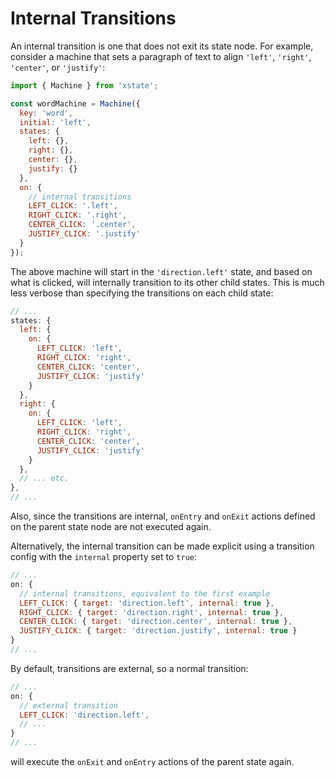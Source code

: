 
# Internal Transitions

<StateChart machine={wordMachine} />

An internal transition is one that does not exit its state node. For example, consider a machine that sets a paragraph of text to align `'left'`, `'right'`, `'center'`, or `'justify'`:

```js
import { Machine } from 'xstate';

const wordMachine = Machine({
  key: 'word',
  initial: 'left',
  states: {
    left: {},
    right: {},
    center: {},
    justify: {}
  },
  on: {
    // internal transitions
    LEFT_CLICK: '.left',
    RIGHT_CLICK: '.right',
    CENTER_CLICK: '.center',
    JUSTIFY_CLICK: '.justify'
  }
});
```

The above machine will start in the `'direction.left'` state, and based on what is clicked, will internally transition to its other child states. This is much less verbose than specifying the transitions on each child state:

```js
// ...
states: {
  left: {
    on: {
      LEFT_CLICK: 'left',
      RIGHT_CLICK: 'right',
      CENTER_CLICK: 'center',
      JUSTIFY_CLICK: 'justify'
    }
  },
  right: {
    on: {
      LEFT_CLICK: 'left',
      RIGHT_CLICK: 'right',
      CENTER_CLICK: 'center',
      JUSTIFY_CLICK: 'justify'
    }
  },
  // ... etc.
},
// ...
```

Also, since the transitions are internal, `onEntry` and `onExit` actions defined on the parent state node are not executed again.

Alternatively, the internal transition can be made explicit using a transition config with the `internal` property set to `true`:

```js
// ...
on: {
  // internal transitions, equivalent to the first example
  LEFT_CLICK: { target: 'direction.left', internal: true },
  RIGHT_CLICK: { target: 'direction.right', internal: true },
  CENTER_CLICK: { target: 'direction.center', internal: true },
  JUSTIFY_CLICK: { target: 'direction.justify', internal: true }
}
// ...
```

By default, transitions are external, so a normal transition:

```js
// ...
on: {
  // external transition
  LEFT_CLICK: 'direction.left',
  // ...
}
// ...
```

will execute the `onExit` and `onEntry` actions of the parent state again.
